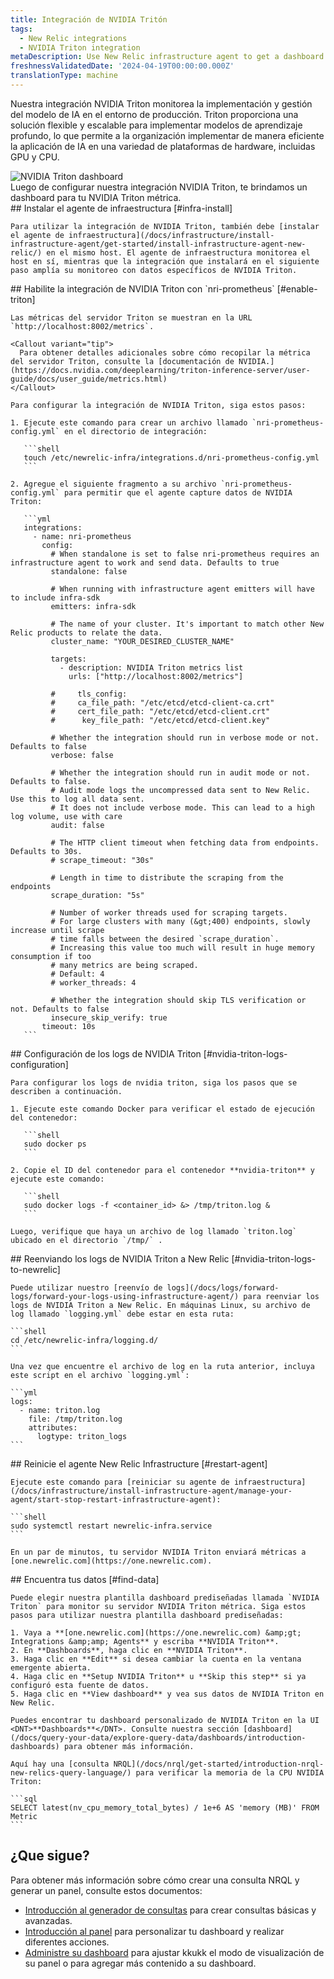 ```yaml
---
title: Integración de NVIDIA Tritón
tags:
  - New Relic integrations
  - NVIDIA Triton integration
metaDescription: Use New Relic infrastructure agent to get a dashboard with metrics from your NVIDIA Triton.
freshnessValidatedDate: '2024-04-19T00:00:00.000Z'
translationType: machine
---
```


Nuestra integración NVIDIA Triton monitorea la implementación y gestión del modelo de IA en el entorno de producción. Triton proporciona una solución flexible y escalable para implementar modelos de aprendizaje profundo, lo que permite a la organización implementar de manera eficiente la aplicación de IA en una variedad de plataformas de hardware, incluidas GPU y CPU.

<img title="NVIDIA Triton dashboard" alt="NVIDIA Triton dashboard" src="/images/infrastructure_screenshot-crop_triton-dashboard.webp" />

<figcaption>
  Luego de configurar nuestra integración NVIDIA Triton, te brindamos un dashboard para tu NVIDIA Triton métrica.
</figcaption>

<Steps>
  <Step>
    ## Instalar el agente de infraestructura [#infra-install]

    Para utilizar la integración de NVIDIA Triton, también debe [instalar el agente de infraestructura](/docs/infrastructure/install-infrastructure-agent/get-started/install-infrastructure-agent-new-relic/) en el mismo host. El agente de infraestructura monitorea el host en sí, mientras que la integración que instalará en el siguiente paso amplía su monitoreo con datos específicos de NVIDIA Triton.
  </Step>

  <Step>
    ## Habilite la integración de NVIDIA Triton con `nri-prometheus` [#enable-triton]

    Las métricas del servidor Triton se muestran en la URL `http://localhost:8002/metrics`.

    <Callout variant="tip">
      Para obtener detalles adicionales sobre cómo recopilar la métrica del servidor Triton, consulte la [documentación de NVIDIA.](https://docs.nvidia.com/deeplearning/triton-inference-server/user-guide/docs/user_guide/metrics.html)
    </Callout>

    Para configurar la integración de NVIDIA Triton, siga estos pasos:

    1. Ejecute este comando para crear un archivo llamado `nri-prometheus-config.yml` en el directorio de integración:

       ```shell
       touch /etc/newrelic-infra/integrations.d/nri-prometheus-config.yml
       ```

    2. Agregue el siguiente fragmento a su archivo `nri-prometheus-config.yml` para permitir que el agente capture datos de NVIDIA Triton:

       ```yml
       integrations:
         - name: nri-prometheus
           config:
             # When standalone is set to false nri-prometheus requires an infrastructure agent to work and send data. Defaults to true
             standalone: false

             # When running with infrastructure agent emitters will have to include infra-sdk
             emitters: infra-sdk

             # The name of your cluster. It's important to match other New Relic products to relate the data.
             cluster_name: "YOUR_DESIRED_CLUSTER_NAME"

             targets:
               - description: NVIDIA Triton metrics list
                 urls: ["http://localhost:8002/metrics"]

             #     tls_config:
             #     ca_file_path: "/etc/etcd/etcd-client-ca.crt"
             #     cert_file_path: "/etc/etcd/etcd-client.crt"
             #      key_file_path: "/etc/etcd/etcd-client.key"

             # Whether the integration should run in verbose mode or not. Defaults to false
             verbose: false

             # Whether the integration should run in audit mode or not. Defaults to false.
             # Audit mode logs the uncompressed data sent to New Relic. Use this to log all data sent.
             # It does not include verbose mode. This can lead to a high log volume, use with care
             audit: false

             # The HTTP client timeout when fetching data from endpoints. Defaults to 30s.
             # scrape_timeout: "30s"

             # Length in time to distribute the scraping from the endpoints
             scrape_duration: "5s"

             # Number of worker threads used for scraping targets.
             # For large clusters with many (&gt;400) endpoints, slowly increase until scrape
             # time falls between the desired `scrape_duration`.
             # Increasing this value too much will result in huge memory consumption if too
             # many metrics are being scraped.
             # Default: 4
             # worker_threads: 4

             # Whether the integration should skip TLS verification or not. Defaults to false
             insecure_skip_verify: true
           timeout: 10s
       ```
  </Step>

  <Step>
    ## Configuración de los logs de NVIDIA Triton [#nvidia-triton-logs-configuration]

    Para configurar los logs de nvidia triton, siga los pasos que se describen a continuación.

    1. Ejecute este comando Docker para verificar el estado de ejecución del contenedor:

       ```shell
       sudo docker ps
       ```

    2. Copie el ID del contenedor para el contenedor **nvidia-triton** y ejecute este comando:

       ```shell
       sudo docker logs -f <container_id> &> /tmp/triton.log &
       ```

    Luego, verifique que haya un archivo de log llamado `triton.log` ubicado en el directorio `/tmp/` .
  </Step>

  <Step>
    ## Reenviando los logs de NVIDIA Triton a New Relic [#nvidia-triton-logs-to-newrelic]

    Puede utilizar nuestro [reenvío de logs](/docs/logs/forward-logs/forward-your-logs-using-infrastructure-agent/) para reenviar los logs de NVIDIA Triton a New Relic. En máquinas Linux, su archivo de log llamado `logging.yml` debe estar en esta ruta:

    ```shell
    cd /etc/newrelic-infra/logging.d/
    ```

    Una vez que encuentre el archivo de log en la ruta anterior, incluya este script en el archivo `logging.yml`:

    ```yml
    logs:
      - name: triton.log
        file: /tmp/triton.log
        attributes:
          logtype: triton_logs
    ```
  </Step>

  <Step>
    ## Reinicie el agente New Relic Infrastructure [#restart-agent]

    Ejecute este comando para [reiniciar su agente de infraestructura](/docs/infrastructure/install-infrastructure-agent/manage-your-agent/start-stop-restart-infrastructure-agent):

    ```shell
    sudo systemctl restart newrelic-infra.service
    ```

    En un par de minutos, tu servidor NVIDIA Triton enviará métricas a [one.newrelic.com](https://one.newrelic.com).
  </Step>

  <Step>
    ## Encuentra tus datos [#find-data]

    Puede elegir nuestra plantilla dashboard prediseñadas llamada `NVIDIA Triton` para monitor su servidor NVIDIA Triton métrica. Siga estos pasos para utilizar nuestra plantilla dashboard prediseñadas:

    1. Vaya a **[one.newrelic.com](https://one.newrelic.com) &amp;gt; Integrations &amp;amp; Agents** y escriba **NVIDIA Triton**.
    2. En **Dashboards**, haga clic en **NVIDIA Triton**.
    3. Haga clic en **Edit** si desea cambiar la cuenta en la ventana emergente abierta.
    4. Haga clic en **Setup NVIDIA Triton** u **Skip this step** si ya configuró esta fuente de datos.
    5. Haga clic en **View dashboard** y vea sus datos de NVIDIA Triton en New Relic.

    Puedes encontrar tu dashboard personalizado de NVIDIA Triton en la UI <DNT>**Dashboards**</DNT>. Consulte nuestra sección [dashboard](/docs/query-your-data/explore-query-data/dashboards/introduction-dashboards) para obtener más información.

    Aquí hay una [consulta NRQL](/docs/nrql/get-started/introduction-nrql-new-relics-query-language/) para verificar la memoria de la CPU NVIDIA Triton:

    ```sql
    SELECT latest(nv_cpu_memory_total_bytes) / 1e+6 AS 'memory (MB)' FROM Metric
    ```
  </Step>
</Steps>

## ¿Que sigue?

Para obtener más información sobre cómo crear una consulta NRQL y generar un panel, consulte estos documentos:

* [Introducción al generador de consultas](/docs/query-your-data/explore-query-data/query-builder/introduction-query-builder) para crear consultas básicas y avanzadas.
* [Introducción al panel](/docs/query-your-data/explore-query-data/dashboards/introduction-dashboards) para personalizar tu dashboard y realizar diferentes acciones.
* [Administre su dashboard](/docs/query-your-data/explore-query-data/dashboards/manage-your-dashboard) para ajustar kkukk el modo de visualización de su panel o para agregar más contenido a su dashboard.